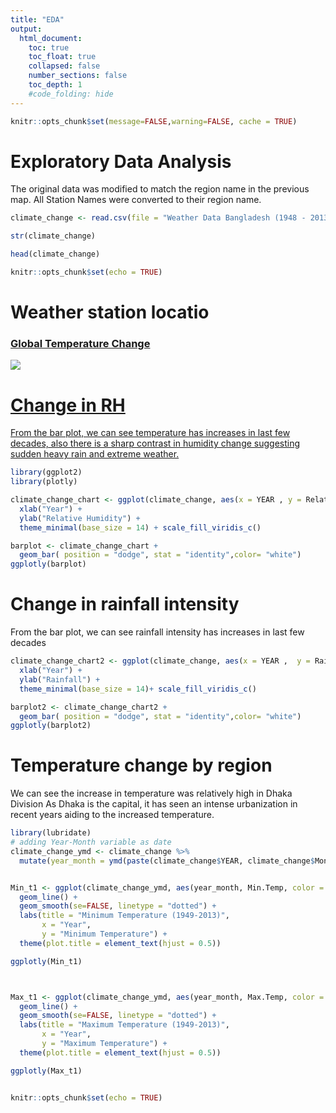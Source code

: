 ```yaml
---
title: "EDA"
output:
  html_document:
    toc: true
    toc_float: true
    collapsed: false
    number_sections: false
    toc_depth: 1
    #code_folding: hide
---
```


```r
knitr::opts_chunk$set(message=FALSE,warning=FALSE, cache = TRUE)
```


# **Exploratory Data Analysis**

The original data was modified to match the region name in the previous map. 
All Station Names were converted to their region name.

```r
climate_change <- read.csv(file = "Weather Data Bangladesh (1948 - 2013).csv",TRUE, sep = ",", stringsAsFactors = FALSE)

str(climate_change)

head(climate_change)

knitr::opts_chunk$set(echo = TRUE)
```

# Weather station locatio
### [Global Temperature Change](http://live4.bmd.gov.bd/)

<a href = "http://live4.bmd.gov.bd/">
![](images/station.png)

# Change in RH

From the bar plot, we can see temperature has increases in last few decades, also there is a sharp
contrast in humidity change suggesting sudden heavy rain and extreme weather.

```r
library(ggplot2)
library(plotly)

climate_change_chart <- ggplot(climate_change, aes(x = YEAR , y = Relative.Humidity, fill = Max.Temp)) + 
  xlab("Year") +
  ylab("Relative Humidity") +
  theme_minimal(base_size = 14) + scale_fill_viridis_c()

barplot <- climate_change_chart +
  geom_bar( position = "dodge", stat = "identity",color= "white")
ggplotly(barplot)

```

# Change in rainfall intensity

From the bar plot, we can see rainfall intensity has increases in last few decades

```r
climate_change_chart2 <- ggplot(climate_change, aes(x = YEAR ,  y = Rainfall , fill = Max.Temp )) + 
  xlab("Year") +
  ylab("Rainfall") +
  theme_minimal(base_size = 14)+ scale_fill_viridis_c()

barplot2 <- climate_change_chart2 +
  geom_bar( position = "dodge", stat = "identity",color= "white")
ggplotly(barplot2)

```

# Temperature change by region

We can see the increase in temperature was relatively high in Dhaka Division
As Dhaka is the capital, it has seen an intense urbanization in recent years aiding to the increased temperature.

```r
library(lubridate)
# adding Year-Month variable as date
climate_change_ymd <- climate_change %>%
  mutate(year_month = ymd(paste(climate_change$YEAR, climate_change$Month, truncated = 1))) 


Min_t1 <- ggplot(climate_change_ymd, aes(year_month, Min.Temp, color = region)) + 
  geom_line() + 
  geom_smooth(se=FALSE, linetype = "dotted") + 
  labs(title = "Minimum Temperature (1949-2013)",
       x = "Year", 
       y = "Minimum Temperature") +
  theme(plot.title = element_text(hjust = 0.5))

ggplotly(Min_t1)



Max_t1 <- ggplot(climate_change_ymd, aes(year_month, Max.Temp, color = region)) + 
  geom_line() + 
  geom_smooth(se=FALSE, linetype = "dotted") + 
  labs(title = "Maximum Temperature (1949-2013)",
       x = "Year", 
       y = "Maximum Temperature") +
  theme(plot.title = element_text(hjust = 0.5))

ggplotly(Max_t1)


knitr::opts_chunk$set(echo = TRUE)

```


